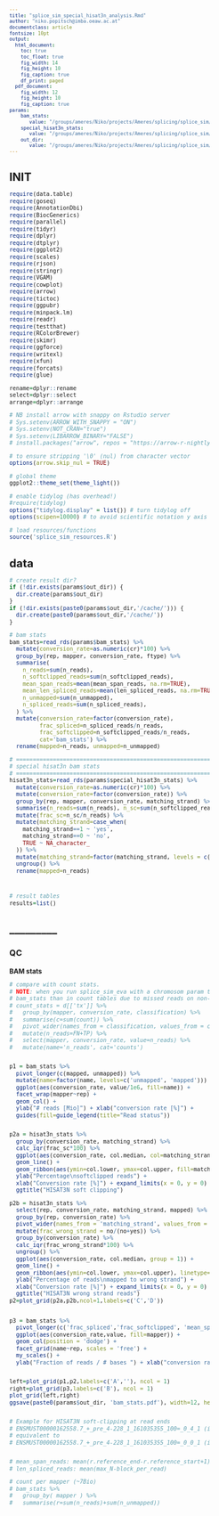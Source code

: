 ```yaml
---
title: "splice_sim_special_hisat3n_analysis.Rmd"
author: "niko.popitsch@imba.oeaw.ac.at"
documentclass: article
fontsize: 10pt
output:
  html_document:
    toc: true
    toc_float: true
    fig_width: 14
    fig_height: 10
    fig_caption: true
    df_print: paged
  pdf_document:
    fig_width: 12
    fig_height: 10
    fig_caption: true
params:
    bam_stats:
       value: "/groups/ameres/Niko/projects/Ameres/splicing/splice_sim/splice_sim_paper/replicate_data/bamstats.rds"
    special_hisat3n_stats:
       value: "/groups/ameres/Niko/projects/Ameres/splicing/splice_sim/splice_sim_paper/replicate_data/special_hisat3n_stats.rds"
    out_dir:
       value: "/groups/ameres/Niko/projects/Ameres/splicing/splice_sim/splice_sim_paper/analysis/"
---
```

<style type="text/css">
body, td {
   font-size: 10px;
}
code.r{
  font-size: 10px;
}
pre {
  font-size: 10px
}
div.blue pre { background-color:lightblue; }
div.blue pre.r { background-color:blue; }
</style>

<!--
rmarkdown::render('splice_sim_paper.Rmd', 'html_document')
-->

# INIT

```r
require(data.table)
require(goseq)
require(AnnotationDbi)
require(BiocGenerics)
require(parallel)
require(tidyr)
require(dplyr)
require(dtplyr)
require(ggplot2)
require(scales)
require(rjson)
require(stringr)
require(VGAM)
require(cowplot)
require(arrow)
require(tictoc)
require(ggpubr)
require(minpack.lm)
require(readr)
require(testthat)
require(RColorBrewer)
require(skimr)
require(ggforce)
require(writexl)
require(xfun)
require(forcats)
require(glue)

rename=dplyr::rename
select=dplyr::select
arrange=dplyr::arrange

# NB install arrow with snappy on Rstudio server
# Sys.setenv(ARROW_WITH_SNAPPY = "ON")
# Sys.setenv(NOT_CRAN="true")
# Sys.setenv(LIBARROW_BINARY="FALSE")
# install.packages("arrow", repos = "https://arrow-r-nightly.s3.amazonaws.com")

# to ensure stripping '\0' (nul) from character vector
options(arrow.skip_nul = TRUE)

# global theme
ggplot2::theme_set(theme_light())

# enable tidylog (has overhead!)
#require(tidylog)
options("tidylog.display" = list()) # turn tidylog off
options(scipen=10000) # to avoid scientific notation y axis 

# load resources/functions
source('splice_sim_resources.R')
```


# data

```r

# create result dir?
if (!dir.exists(params$out_dir)) {
  dir.create(params$out_dir)
} 
if (!dir.exists(paste0(params$out_dir,'/cache/'))) {
  dir.create(paste0(params$out_dir,'/cache/'))
} 

# bam stats
bam_stats=read_rds(params$bam_stats) %>% 
  mutate(conversion_rate=as.numeric(cr)*100) %>% 
  group_by(rep, mapper, conversion_rate, ftype) %>% 
  summarise(
    n_reads=sum(n_reads),
    n_softclipped_reads=sum(n_softclipped_reads),
    mean_span_reads=mean(mean_span_reads, na.rm=TRUE),
    mean_len_spliced_reads=mean(len_spliced_reads, na.rm=TRUE),
    n_unmapped=sum(n_unmapped),
    n_spliced_reads=sum(n_spliced_reads),
  ) %>% 
  mutate(conversion_rate=factor(conversion_rate), 
         frac_spliced=n_spliced_reads/n_reads,
         frac_softclipped=n_softclipped_reads/n_reads,
         cat='bam_stats') %>% 
  rename(mapped=n_reads, unmapped=n_unmapped) 

# ===========================================================
# special hisat3n bam stats
# ===========================================================
hisat3n_stats=read_rds(params$special_hisat3n_stats) %>% 
  mutate(conversion_rate=as.numeric(cr)*100) %>% 
  mutate(conversion_rate=factor(conversion_rate)) %>% 
  group_by(rep, mapper, conversion_rate, matching_strand) %>% 
  summarise(n_reads=sum(n_reads), n_sc=sum(n_softclipped_reads)) %>% 
  mutate(frac_sc=n_sc/n_reads) %>% 
  mutate(matching_strand=case_when(
    matching_strand==1 ~ 'yes',
    matching_strand==0 ~ 'no',
    TRUE ~ NA_character_
  )) %>% 
  mutate(matching_strand=factor(matching_strand, levels = c("no", "yes"))) %>% 
  ungroup() %>% 
  rename(mapped=n_reads)



# result tables
results=list()
```


# _________
## QC

### BAM stats
```r

# compare with count stats. 
# NOTE: when you run splice_sim_eva with a chromosom param then there are slightly more reads in 
# bam_stats than in count tables due to missed reads on non-canonical chrom .
# count_stats = d[['tx']] %>% 
#   group_by(mapper, conversion_rate, classification) %>% 
#   summarise(c=sum(count)) %>% 
#   pivot_wider(names_from = classification, values_from = c) %>% 
#   mutate(n_reads=FN+TP) %>% 
#   select(mapper, conversion_rate, value=n_reads) %>% 
#   mutate(name='n_reads', cat='counts')


p1 = bam_stats %>% 
  pivot_longer(c(mapped, unmapped)) %>% 
  mutate(name=factor(name, levels=c('unmapped', 'mapped'))) %>% 
  ggplot(aes(conversion_rate, value/1e6, fill=name)) +
  facet_wrap(mapper~rep) +
  geom_col() +
  ylab("# reads [Mio]") + xlab("conversion rate [%]") + 
  guides(fill=guide_legend(title="Read status"))


p2a = hisat3n_stats %>% 
  group_by(conversion_rate, matching_strand) %>% 
  calc_iqr(frac_sc*100) %>% 
  ggplot(aes(conversion_rate, col.median, col=matching_strand, group=matching_strand)) +
  geom_line() + 
  geom_ribbon(aes(ymin=col.lower, ymax=col.upper, fill=matching_strand), linetype=0, alpha=0.2) +
  ylab("Percentage\nsoftclipped reads") +
  xlab("Conversion rate [%]") + expand_limits(x = 0, y = 0) +
  ggtitle("HISAT3N soft clipping") 

p2b = hisat3n_stats %>% 
  select(rep, conversion_rate, matching_strand, mapped) %>% 
  group_by(rep, conversion_rate) %>% 
  pivot_wider(names_from = 'matching_strand', values_from = 'mapped') %>% 
  mutate(frac_wrong_strand = no/(no+yes)) %>% 
  group_by(conversion_rate) %>% 
  calc_iqr(frac_wrong_strand*100) %>% 
  ungroup() %>% 
  ggplot(aes(conversion_rate, col.median, group = 1)) +
  geom_line() + 
  geom_ribbon(aes(ymin=col.lower, ymax=col.upper), linetype=0, alpha=0.2) +
  ylab("Percentage of reads\nmapped to wrong strand") +
  xlab("Conversion rate [%]") + expand_limits(x = 0, y = 0) +
  ggtitle("HISAT3N wrong strand reads") 
p2=plot_grid(p2a,p2b,ncol=1,labels=c('C','D'))
  

p3 = bam_stats %>%
  pivot_longer(c('frac_spliced','frac_softclipped', 'mean_span_reads', 'mean_len_spliced_reads')) %>% 
  ggplot(aes(conversion_rate,value, fill=mapper)) +
  geom_col(position = 'dodge') +
  facet_grid(name~rep, scales = 'free') +
  my_scales() + 
  ylab("Fraction of reads / # bases ") + xlab("conversion rate [%]")


left=plot_grid(p1,p2,labels=c('A',''), ncol = 1)
right=plot_grid(p3,labels=c('B'), ncol = 1)
plot_grid(left,right)
ggsave(paste0(params$out_dir, 'bam_stats.pdf'), width=12, height=10)


# Example for HISAT3N soft-clipping at read ends
# ENSMUST00000162558.7_+_pre_4-228_1_161035355_100=_0_4_1 (in rep3/big4_slamseq_nf.cr0.1.HISAT3N.final.bam): 1S99M
# equivalent to
# ENSMUST00000162558.7_+_pre_4-228_1_161035355_100=_0_0_1 (in rep3/big4_slamseq_nf.cr0.HISAT3N.final.bam): 100M


# mean_span_reads: mean(r.reference_end-r.reference_start+1)
# len_spliced_reads: mean(max_N-block_per_read)

# count per mapper (~7Bio)
# bam_stats %>% 
#   group_by( mapper ) %>% 
#   summarise(r=sum(n_reads)+sum(n_unmapped))

```
